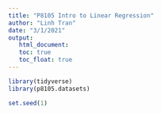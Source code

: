 ```yaml
---
title: "P8105 Intro to Linear Regression"
author: "Linh Tran"
date: "3/1/2021"
output: 
   html_document: 
   toc: true
   toc_float: true
---
```


```r
library(tidyverse)
library(p8105.datasets)

set.seed(1)

```

